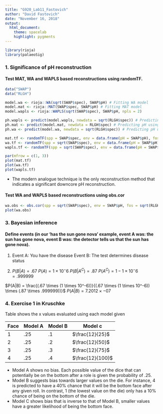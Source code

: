 ```yaml
---
title: "G920_Lab11_Fastovich"
author: "David Fastovich"
date: "November 16, 2018"
output: 
  html_document:
    theme: spacelab
    highlight: pygments
---
```


```r
library(rioja)
library(palaeoSig)
```

### 1. Significance of pH reconstruction
#### Test MAT, WA and WAPLS based reconstructions using randomTF.
```r
data("SWAP")
data("RLGH")

model.wa <- rioja::WA(sqrt(SWAP$spec), SWAP$pH) # Fitting WA model
model.mat <- rioja::MAT(SWAP$spec, SWAP$pH) # Fitting MAT model
model.wapls <- rioja::WAPLS(sqrt(SWAP$spec), SWAP$pH, npls = 2)

ph.wapls <- predict(model.wapls, newdata = sqrt(RLGH$spec)) # Predicting pH using WAPLS
ph.mat <- predict(model.mat, newdata = RLGH$spec) # Predicting pH using MAT
ph.wa <- predict(model.wa, newdata = sqrt(RLGH$spec)) # Predicting pH using WA

mat.tf <- randomTF(spp = SWAP$spec, env = data.frame(pH = SWAP$pH), fos = RLGH$spec, n = 999, fun = MAT, col = 1)
wa.tf <- randomTF(spp = sqrt(SWAP$spec), env = data.frame(pH = SWAP$pH),fos = sqrt(RLGH$spec), n = 999, fun = WA, col = 1)
wapls.tf <- randomTF(spp = sqrt(SWAP$spec), env = data.frame(pH = SWAP$pH),fos = sqrt(RLGH$spec), n = 999, fun = WAPLS, col = 2)

par(mfrow = c(1, 3))
plot(mat.tf)
plot(wa.tf)
plot(wapls.tf)
```

* The modern analogue technique is the only reconstruction method that indicates a significant downcore pH reconstruction.

#### Test WA and WAPLS based reconstructions using obs.cor
```r
wa.obs <- obs.cor(spp = sqrt(SWAP$spec), env = SWAP$pH, fos = sqrt(RLGH$spec), n = 999)
plot(wa.obs)
```

### 3. Bayesian inference
#### Define events (in our 'has the sun gone nova' example, event A was: the sun has gone nova, event B was: the detector tells us that the sun has gone nova).

1. Event A: You have the disease
   Event B: The test determines disease status 
   
2.
$P(B|A) = .67$
$P(A) = 1 \times 10^-6$
$P(B|A^C) = .87$
$P(A^C) = 1 - 1 \times 10^-6 = .999999$

$P(A|B) = \frac{(.67 \times (1 \times 10^-6))}{(.67 \times (1 \times 10^-6)) \times (.87 \times .999999))}$
$P(A|B) = 7.2012 \times -07$


### 4. Exercise 1 in Kruschke

Table shows the x values evaluated using each model given

Face | Model A | Model B | Model c
---- | ------- | ------- | ----------------
1    | .25     | .1      | $\frac{12}{25}$
2    | .25     | .2      | $\frac{12}{50}$
3    | .25     | .3      | $\frac{12}{75}$
4    | .25     | .4      | $\frac{12}{100}$

* Model A shows no bias. Each possible value of the dice that can potentially be on the bottom after a role is given the probability of .25.
* Model B suggests bias towards larger values on the die. For instance, 4 is predicted to have a 40% chance that it will be the bottom face after any given roll. In contrast, 1 (the lowest value on the die) only has a 10% chance of being on the bottom of the die.
* Model C shows bias that is inverse to that of Model B, smaller values have a greater likelihood of being the bottom face. 